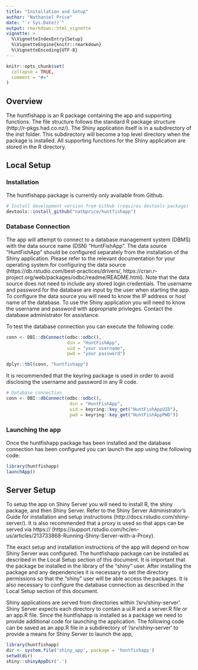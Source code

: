```yaml
---
title: "Installation and Setup"
author: "Nathaniel Price"
date: "`r Sys.Date()`"
output: rmarkdown::html_vignette
vignette: >
  %\VignetteIndexEntry{Setup}
  %\VignetteEngine{knitr::rmarkdown}
  %\VignetteEncoding{UTF-8}
---
```


```r
knitr::opts_chunk$set(
  collapse = TRUE,
  comment = "#>"
)
```

## Overview

The huntfishapp is an R package containing the app and supporting functions. The file structure follows the standard R package structure (http://r-pkgs.had.co.nz/). The Shiny application itself is in a subdirectory of the inst folder. This subdirectory will become a top level directory when the package is installed. All supporting functions for the Shiny application are stored in the R directory.

## Local Setup

### Installation

The huntfishapp package is currently only available from Github.

```r
# Install development version from GitHub (requires devtools package)
devtools::install_github("natbprice/huntfishapp")
```

### Database Connection
The app will attempt to connect to a database management system (DBMS) with the data source name (DSN) "HuntFishApp". The data source "HuntFishApp" should be configured separately from the installation of the Shiny application. Please refer to the relevant documentation for your operating system for configuring the data source (https://db.rstudio.com/best-practices/drivers/, https://cran.r-project.org/web/packages/odbc/readme/README.html). Note that the data source does not need to include any stored login credentials. The username and password for the database are input by the user when starting the app. To configure the data source you will need to know the IP address or host name of the database. To use the Shiny application you will need to know the username and password with appropriate privleges. Contact the database administrator for assistance.

To test the database connection you can execute the following code:

```r
conn <- DBI::dbConnect(odbc::odbc(), 
                       dsn = "HuntFishApp", 
                       uid = "your username", 
                       pwd = "your password")

dplyr::tbl(conn, "huntfishapp")

```

It is recommended that the keyring package is used in order to avoid disclosing the username and password in any R code.

```r
# Database connection
conn <- DBI::dbConnect(odbc::odbc(),
                        dsn = "HuntFishApp", 
                        uid = keyring::key_get("HuntFishAppUID"), 
                        pwd = keyring::key_get("HuntFishAppPWD"))
```


### Launching the app
Once the huntfishapp package has been installed and the database connection has been configured you can launch the app using the following code:

```r
library(huntfishapp)
launchApp()
```

## Server Setup
To setup the app on Shiny Server you will need to install R, the shiny package, and then Shiny Server. Refer to the Shiny Server Administrator's Guide for installation and setup instructions (http://docs.rstudio.com/shiny-server/). It is also recommended that a proxy is used so that apps can be served via https:// (https://support.rstudio.com/hc/en-us/articles/213733868-Running-Shiny-Server-with-a-Proxy).

The exact setup and installation instructions of the app will depend on how Shiny Server was configured. The huntfishapp package can be installed as described in the Local Setup section of this document. It is important that the package be installed in the library of the "shiny" user. After installing the package and any dependencies it is necessary to set the directory permissions so that the "shiny" user will be able access the packages. It is also necessary to configure the database connection as described in the Local Setup section of this document.

Shiny applications are served from directories within '/srv/shiny-server'. Shiny Server expects each directory to contain a ui.R and a server.R file or an app.R file. Since the huntfishapp is installed as a package we need to provide additional code for launching the application. The following code can be saved as an app.R file in a subdirectory of '/srv/shiny-server' to provide a means for Shiny Server to launch the app,

```r
library(huntfishapp)
dir <- system.file('shiny_app', package = 'huntfishapp')
setwd(dir)
shiny::shinyAppDir('.')
```





